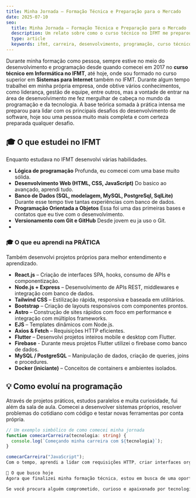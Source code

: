 ```yaml
---
title: Minha Jornada — Formação Técnica e Preparação para o Mercado
date: 2025-07-10
seo:
  title: Minha Jornada — Formação Técnica e Preparação para o Mercado
  description: Um relato sobre como o curso técnico no IFMT me preparou para o mercado de tecnologia, com foco em lógica, desenvolvimento e resolução de problemas.
  type: article
  keywords: ifmt, carreira, desenvolvimento, programação, curso técnico, tecnologia
---
```


Durante minha formação como pessoa, sempre estive no meio do desenvolvimento e programação desde quando comecei em 2017 no **curso técnico em Informática no IFMT**, até hoje, onde sou formado no curso superior em **Sistemas para Internet** também no IFMT. Durante algum tempo trabalhei em minha própria empresa, onde obtive vários conhecimentos, como liderança, gestão de equipe, entre outros, mas a vontade de entrar na área de desenvolvimento me fez mergulhar de cabeça no mundo da programação e da tecnologia. A base teórica somada à prática intensa me preparou para lidar com os principais desafios do desenvolvimento de software, hoje sou uma pessoa muito mais completa e com certeza preparada qualquer desafio.

## 🎓 O que estudei no IFMT

Enquanto estudava no IFMT desenvolvi várias habilidades.

- **Lógica de programação** Profunda, eu comecei com uma base muito sólida.
- **Desenvolvimento Web (HTML, CSS, JavaScript)** Do basico ao avançado, aprendi tudo.
- **Banco de Dados (SQL, modelagem, MySQL, PostgreSql, SqlLite)** Durante esse tempo tive tantas experiências com banco de dados.
- **Programação Orientada a Objetos** Essa foi uma das primeiras bases e contatos que eu tive com o desenvolvimento.
- **Versionamento com Git e GitHub** Desde jovem eu ja uso o Git.
-

### 🎓 O que eu aprendi na PRÁTICA

Também desenvolvi projetos próprios para melhor entendimento e aprendizado.

- **React.js** – Criação de interfaces SPA, hooks, consumo de APIs e componentização.
- **Node.js + Express** – Desenvolvimento de APIs REST, middlewares e integração com banco de dados.
- **Tailwind CSS** – Estilização rápida, responsiva e baseada em utilitários.
- **Bootstrap** – Criação de layouts responsivos com componentes prontos.
- **Astro** – Construção de sites rápidos com foco em performance e integração com múltiplos frameworks.
- **EJS** – Templates dinâmicos com Node.js.
- **Axios & Fetch** – Requisições HTTP eficientes.
- **Flutter** – Desenvolvi projetos inteiros mobile e desktop com Flutter.
- **Firebase** - Durante meus projetos Flutter utilizei o firebase como banco de dados.
- **MySQL / PostgreSQL** – Manipulação de dados, criação de queries, joins e procedures.
- **Docker (iniciante)** – Conceitos de containers e ambientes isolados.

## 💡 Como evoluí na programação

Através de projetos práticos, estudos paralelos e muita curiosidade, fui além da sala de aula. Comecei a desenvolver sistemas próprios, resolver problemas do cotidiano com código e testar novas ferramentas por conta própria.

```ts
// Um exemplo simbólico de como comecei minha jornada
function comecarCarreira(tecnologia: string) {
  console.log(`Começando minha carreira com ${tecnologia}`);
}

comecarCarreira("JavaScript");
Com o tempo, aprendi a lidar com requisições HTTP, criar interfaces organizadas, trabalhar com bancos de dados relacionais e aplicar boas práticas no desenvolvimento de software.

🚀 O que busco hoje
Agora que finalizei minha formação técnica, estou em busca de uma oportunidade no mercado de tecnologia. Quero aplicar meus conhecimentos em projetos reais, crescer profissionalmente e continuar aprendendo com outros desenvolvedores e equipes técnicas.

Se você procura alguém comprometido, curioso e apaixonado por tecnologia, estou pronto para fazer parte do seu time.
```
